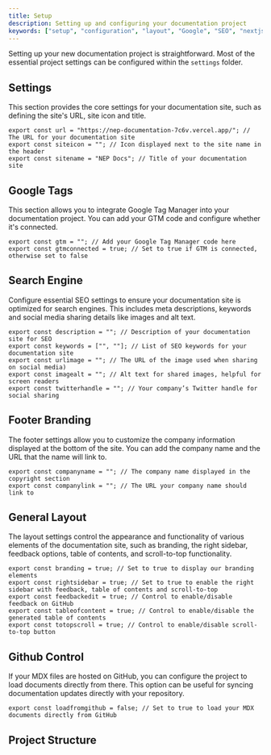 ```yaml
---
title: Setup
description: Setting up and configuring your documentation project
keywords: ["setup", "configuration", "layout", "Google", "SEO", "nextjs", "documents"]
---
```


Setting up your new documentation project is straightforward. Most of the essential project settings can be configured within the `settings` folder.

## Settings

This section provides the core settings for your documentation site, such as defining the site's URL, site icon and title.

  ```tsx showLineNumbers
  export const url = "https://nep-documentation-7c6v.vercel.app/"; // The URL for your documentation site
  export const siteicon = ""; // Icon displayed next to the site name in the header
  export const sitename = "NEP Docs"; // Title of your documentation site
  ```

## Google Tags

This section allows you to integrate Google Tag Manager into your documentation project. You can add your GTM code and configure whether it's connected.

  ```tsx showLineNumbers
  export const gtm = ""; // Add your Google Tag Manager code here
  export const gtmconnected = true; // Set to true if GTM is connected, otherwise set to false
  ```

## Search Engine

Configure essential SEO settings to ensure your documentation site is optimized for search engines. This includes meta descriptions, keywords and social media sharing details like images and alt text.

  ```tsx showLineNumbers
  export const description = ""; // Description of your documentation site for SEO
  export const keywords = ["", ""]; // List of SEO keywords for your documentation site
  export const urlimage = ""; // The URL of the image used when sharing on social media)
  export const imagealt = ""; // Alt text for shared images, helpful for screen readers
  export const twitterhandle = ""; // Your company’s Twitter handle for social sharing
  ```

## Footer Branding

The footer settings allow you to customize the company information displayed at the bottom of the site. You can add the company name and the URL that the name will link to.

  ```tsx showLineNumbers
  export const companyname = ""; // The company name displayed in the copyright section
  export const companylink = ""; // The URL your company name should link to
  ```

## General Layout

The layout settings control the appearance and functionality of various elements of the documentation site, such as branding, the right sidebar, feedback options, table of contents, and scroll-to-top functionality.

  ```tsx showLineNumbers
  export const branding = true; // Set to true to display our branding elements
  export const rightsidebar = true; // Set to true to enable the right sidebar with feedback, table of contents and scroll-to-top
  export const feedbackedit = true; // Control to enable/disable feedback on GitHub
  export const tableofcontent = true; // Control to enable/disable the generated table of contents
  export const totopscroll = true; // Control to enable/disable scroll-to-top button
  ```

## Github Control

If your MDX files are hosted on GitHub, you can configure the project to load documents directly from there. This option can be useful for syncing documentation updates directly with your repository.

  ```tsx showLineNumbers
  export const loadfromgithub = false; // Set to true to load your MDX documents directly from GitHub
  ```

## Project Structure
<CardGrid>
  <Card
    title="Navigation"
    href="/docs/navigation"
    icon="alignJustify"
    variant="small"
    description="Creating your navigation"
  />
</CardGrid>

